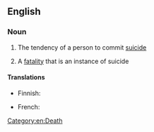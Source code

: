 ==English==

===Noun===
{{en-noun|suicidalities|-}}

# {{context|uncountable}} The tendency of a person to commit [[suicide]]
# {{context|countable}} A [[fatality]] that is an instance of suicide

====Translations====
{{trans-top|tendency to commit suicide}}
* Finnish: {{t-|fi|itsetuhoisuus}}
{{trans-mid}}
* French: {{t-|fr|suicidalité|f}}
{{trans-bottom}}
[[Category:en:Death]]